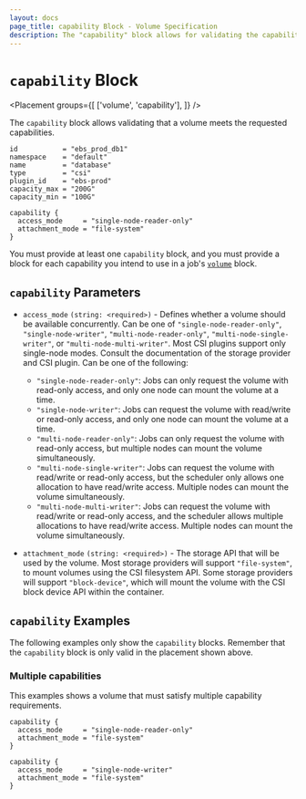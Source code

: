 ```yaml
---
layout: docs
page_title: capability Block - Volume Specification
description: The "capability" block allows for validating the capability of a volume.
---
```


# `capability` Block

<Placement
  groups={[
    ['volume', 'capability'],
  ]}
/>

The `capability` block allows validating that a volume meets the requested
capabilities.

```hcl
id           = "ebs_prod_db1"
namespace    = "default"
name         = "database"
type         = "csi"
plugin_id    = "ebs-prod"
capacity_max = "200G"
capacity_min = "100G"

capability {
  access_mode     = "single-node-reader-only"
  attachment_mode = "file-system"
}
```

You must provide at least one `capability` block, and you must provide a block
for each capability you intend to use in a job's [`volume`] block.

## `capability` Parameters

- `access_mode` `(string: <required>)` - Defines whether a volume should be
available concurrently. Can be one of `"single-node-reader-only"`,
`"single-node-writer"`, `"multi-node-reader-only"`,
`"multi-node-single-writer"`, or `"multi-node-multi-writer"`. Most CSI plugins
support only single-node modes. Consult the documentation of the storage
provider and CSI plugin. Can be one of the following:

    - `"single-node-reader-only"`: Jobs can only request the volume with
      read-only access, and only one node can mount the volume at a time.
    - `"single-node-writer"`: Jobs can request the volume with read/write or
      read-only access, and only one node can mount the volume at a time.
    - `"multi-node-reader-only"`: Jobs can only request the volume with
      read-only access, but multiple nodes can mount the volume simultaneously.
    - `"multi-node-single-writer"`: Jobs can request the volume with read/write
      or read-only access, but the scheduler only allows one allocation to have
      read/write access. Multiple nodes can mount the volume simultaneously.
    - `"multi-node-multi-writer"`: Jobs can request the volume with read/write
      or read-only access, and the scheduler allows multiple allocations to have
      read/write access. Multiple nodes can mount the volume simultaneously.

- `attachment_mode` `(string: <required>)` - The storage API that will be used
by the volume. Most storage providers will support `"file-system"`, to mount
volumes using the CSI filesystem API. Some storage providers will support
`"block-device"`, which will mount the volume with the CSI block device API
within the container.

## `capability` Examples

The following examples only show the `capability` blocks. Remember that the
`capability` block is only valid in the placement shown above.

### Multiple capabilities

This examples shows a volume that must satisfy multiple capability
requirements.

```hcl
capability {
  access_mode     = "single-node-reader-only"
  attachment_mode = "file-system"
}

capability {
  access_mode     = "single-node-writer"
  attachment_mode = "file-system"
}
```

[`volume`]: /nomad/docs/job-specification/volume
